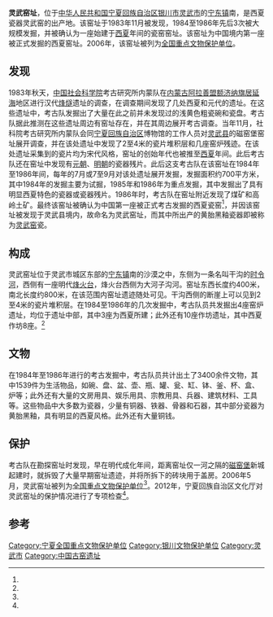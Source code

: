 {{otheruses|subject=灵武磁窑堡西夏窑址|other=1987年在灵武市宁东镇回民巷村所发现的西夏窑址|回民巷窑址|灵武回民巷西夏窑址}}
{{文物保护单位
| 级别 = 全国
| 名称 = 灵武窑址
| 图片 = 
| 说明 = 
| 所在 = [[宁夏回族自治区|宁夏回族自治区]][[银川市|银川市]][[灵武市|灵武市]]
| 分类 = 古遗址
| 时代 = 宋至明
| 编号 = 6-216
| 登录 = 2006年5月25日
}}
'''灵武窑址'''，位于[[中华人民共和国|中华人民共和国]][[宁夏回族自治区|宁夏回族自治区]][[银川市|银川市]][[灵武市|灵武市]]的[[宁东镇|宁东镇]]南，是西夏瓷器灵武窑的出产地。该窑址于1983年11月被发现，1984至1986年先后3次被大规模发掘，并被确认为一座始建于[[西夏|西夏]]年间的瓷窑窑址。该窑址为中国境内第一座被正式发掘的西夏窑址。2006年，该窑址被列为[[全国重点文物保护单位|全国重点文物保护单位]]。
==发现==
1983年秋天，[[中国社会科学院|中国社会科学院]]考古研究所内蒙队在[[内蒙古自治区|内蒙古]][[阿拉善盟|阿拉善盟]][[额济纳旗|额济纳旗]][[居延海|居延海]]地区进行汉代[[烽火台|烽燧]]遗址的调查，在调查期间发现了几处西夏和元代的遗址。在这些遗址中，考古队发掘出了大量在此之前并未发现过的浅黄色粗瓷碗和瓷盘。考古队据此推测在这些遗址周边有窑址存在，并在其周边展开考古调查。当年11月，社科院考古研究所内蒙队会同[[宁夏回族自治区|宁夏回族自治区]]博物馆的工作人员对[[灵武市|灵武县]]的磁窑堡窑址展开调查，并在该处遗址中发现了2至4米的瓷片堆积层和几座窑炉残迹。在该处遗址采集到的瓷片均为宋代风格，窑址的创始年代也被推至[[西夏|西夏]]年间。此后考古队还在窑址中发现有[[元朝|元朝]]、[[明朝|明朝]]的瓷器残片。此后这支考古队在该窑址在1984年至1986年间，每年的7月或7至9月对该处遗址展开发掘，发掘面积约700平方米{{r|one|page=1-2}}，其中1984年的发掘主要为试掘，1985年和1986年为重点发掘，其中发掘出了具有明显西夏特色的瓷器或瓷器残片。1986年时，考古队在窑址附近发现了煤矿和高岭土矿{{r|two|page=6}}。最终该窑址被确认为中国第一座被正式考古发掘的西夏瓷窑<ref name="three"/>，并因该窑址被发现于灵武县境内，故命名为灵武窑址，而其中所出产的黄胎黑釉瓷器即被称为[[灵武窑|灵武窑]]瓷{{r|one|page=1}}。

==构成==
灵武窑址位于灵武市城区东部的[[宁东镇|宁东镇]]南的沙漠之中，东侧为一条名叫干沟的[[河流#季节性河流|时令河]]，西侧有一座明代[[烽火台|烽火台]]，烽火台西侧为大河子沟河。窑址东西长度约400米，南北长度约800米，在该范围内窑址遗迹随处可见。干沟西侧的断崖上可以见到2至4米的瓷片堆积层。在1984至1986年的几次发掘中，考古队员共发掘出4座窑炉遗址，均位于遗址中部，其中3座为西夏所建；此外还有10座作坊遗址，其中西夏作坊8座。{{r|one|page=2}}{{r|two|page=11-28}}<ref name="three"/>

==文物==
在1984年至1986年进行的考古发掘中，考古队员共计出土了3400余件文物，其中1539件为生活物品，如碗、盘、盆、壶、瓶、罐、瓮、缸、钵、釜、杯、盒、炉等；此外还有大量的文房用具、娱乐用具、宗教用具、兵器、建筑材料、工具等。这些物品中大多数为瓷器，少量有铜器、铁器、骨器和石器，其中部分瓷器为黄胎黑釉，具有明显的西夏风格。此外还有大量铜钱。{{r|two|page=29-30}}
==保护==
考古队在勘探窑址时发现，早在明代成化年间，距离窑址仅一河之隔的[[宁东镇|磁窑堡]]新城起建时，就拆毁了大量早期窑址遗迹，并将所拆下的砖块用于盖房{{r|two|page=8-10}}。2006年5月，灵武窑址被列为[[全国重点文物保护单位|全国重点文物保护单位]]<ref name="four"/>。2012年，宁夏回族自治区文化厅对灵武窑址的保护情况进行了专项检查<ref name="five"/>。

==参考==
{{reflist|2|refs=
<ref name="one">{{Cite book | author = 马文宽著文；中国社会科学院考古研究所内蒙古工作队编 | title = 宁夏灵武窑 | location = 北京 | publisher = 紫禁城出版社 | date = 1988-08-01 | pages =112 | ISBN = 7-80047-050-4 | accessdate = 2015-01-28 | quote = }}</ref>
<ref name="two">{{Cite book | author = 中国社会科学院考古研究所编著 | title = 宁夏灵武窑发掘报告 | location = 北京 | publisher = 中国大百科全书出版社 | date = 1995-07-01 | pages =384 | ISBN = 7-5000-5613-3 | accessdate = 2015-01-28 | quote = }}</ref>
<ref name="three">{{cite journal zh |author = 钱汉东 |date=2006 |title=苍凉的西夏灵武窑 |journal=收藏界 |volume= |issue= |pages=82-84 |id= |url= |accessdate=2015-01-28 |quote= }}</ref>
<ref name="four">{{cite news |language = zh-cn |url = http://www.ncha.gov.cn/col/col1649/index.html |title = 国务院关于公布第六批全国重点文物保护单位的通知 |publisher = 中华人民共和国国家文物局 |date = 2010-12-22 |accessdate = 2015-01-28 |archive-url = https://web.archive.org/web/20141006110251/http://www.sach.gov.cn/col/col1649/index.html |archive-date = 2014-10-06 |dead-url = yes }}</ref>
<ref name="five">{{cite news |language = zh-cn |url = http://www.ncha.gov.cn/art/2012/10/19/art_723_90476.html |title = 宁夏2012文物安全隐患排查整治专项行动显成效 |publisher = 中华人民共和国国家文物局 |date = 2012-10-19 |accessdate = 2015-01-28 |archive-date = 2019-12-20 |archive-url = https://web.archive.org/web/20191220124535/http://www.ncha.gov.cn/art/2012/10/19/art_723_90476.html |dead-url = no }}</ref>
}}

{{宁夏全国重点文物保护单位}}

{{DEFAULTSORT:L}}
[[Category:宁夏全国重点文物保护单位|Category:宁夏全国重点文物保护单位]]
[[Category:银川文物保护单位|Category:银川文物保护单位]]
[[Category:灵武市|Category:灵武市]]
[[Category:中国古窑遗址|Category:中国古窑遗址]]